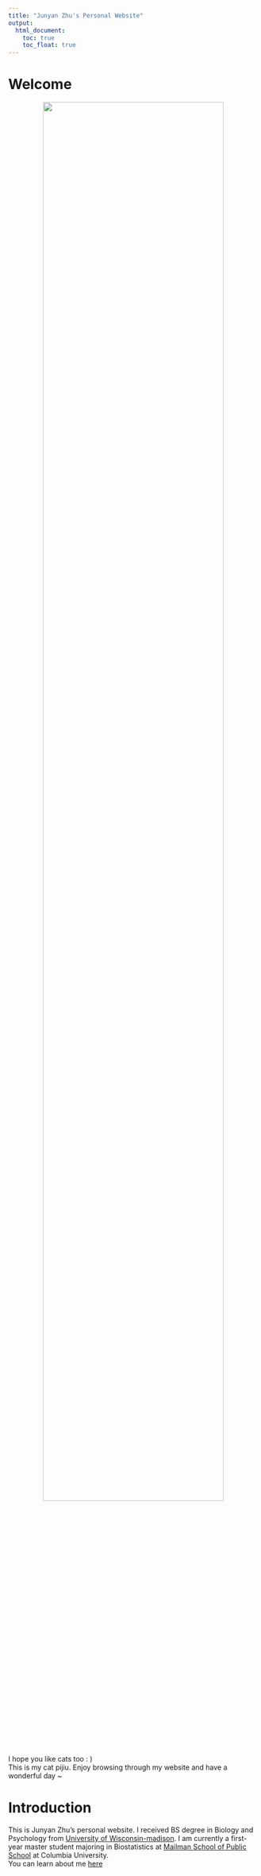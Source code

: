 ```yaml
---
title: "Junyan Zhu's Personal Website"
output: 
  html_document:
    toc: true
    toc_float: true
---
```

# Welcome

<center>
<image src='images/pijiu.jpeg' style = "width:85%">
</center>


I hope you like cats too : )  
This is my cat pijiu.
Enjoy browsing through my website and have a wonderful day ~

# Introduction
This is Junyan Zhu's personal website. I received BS degree in Biology and Psychology from [University of Wisconsin-madison](https://www.wisc.edu/). I am currently a first-year master student majoring in Biostatistics at [Mailman School of Public School](https://www.publichealth.columbia.edu/) at Columbia University.   
You can learn about me [here](about.html)